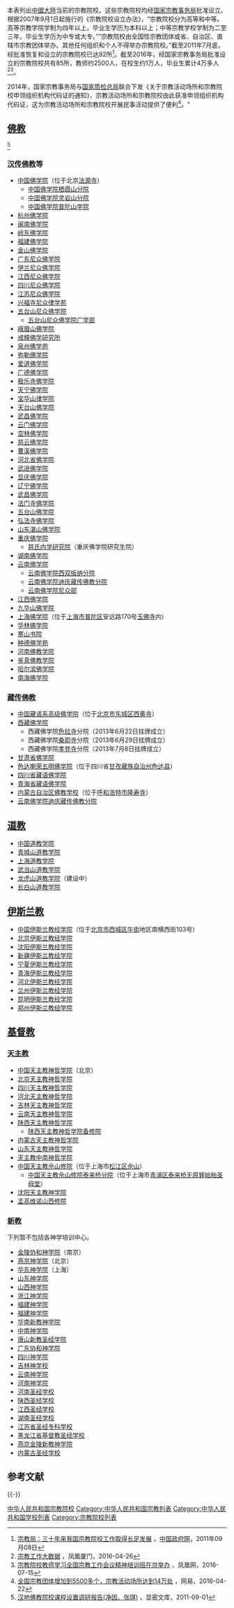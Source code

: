 {{Globalize/Mainland China}}
{{Wikisource|宗教院校设立办法}}

本表列出[[中華人民共和國|中國]][[中國大陸|大陸]]当前的宗教院校。这些宗教院校均经[[国家宗教事务局|国家宗教事务局]]批准设立。根据2007年9月1日起施行的《宗教院校设立办法》，“宗教院校分为高等和中等。高等宗教学院学制为四年以上，毕业生学历为本科以上；中等宗教学校学制为二至三年，毕业生学历为中专或大专。”“宗教院校由全国性宗教团体或省、自治区、直辖市宗教团体举办。其他任何组织和个人不得举办宗教院校。”截至2011年7月底，经批准恢复和设立的宗教院校已达92所<ref>[http://www.gov.cn/gzdt/2011-09/08/content_1943892.htm 宗教局：三十年来我国宗教院校工作取得长足发展] {{Wayback|url=http://www.gov.cn/gzdt/2011-09/08/content_1943892.htm |date=20140416191852 }}，[[中国政府网|中国政府网]]，2011年09月08日</ref>。截至2016年，经国家宗教事务局批准设立的宗教院校共有85所，教师约2500人，在校生约1万人，毕业生累计4万多人<ref>[http://xm.ifeng.com/a/20160426/4493025_0.shtml 宗教工作大数据] {{Wayback|url=http://xm.ifeng.com/a/20160426/4493025_0.shtml |date=20161009151549 }}，凤凰厦门，2016-04-26</ref><ref>[http://fo.ifeng.com/a/20160715/41797274_0.shtml 宗教院校教师学习全国宗教工作会议精神培训班在京举办] {{Wayback|url=http://fo.ifeng.com/a/20160715/41797274_0.shtml |date=20201118132632 }}，凤凰网，2016-07-15</ref>。

2014年，国家宗教事务局与[[国家质检总局|国家质检总局]]联合下发《关于宗教活动场所和宗教院校申领组织机构代码证的通知》，宗教活动场所和宗教院校由此获准申领组织机构代码证，这为宗教活动场所和宗教院校开展民事活动提供了便利<ref>[http://money.163.com/16/0422/15/BL90QJTL00253B0H.html 全国宗教团体增加到5500多个，宗教活动场所达到14万处] {{Wayback|url=http://money.163.com/16/0422/15/BL90QJTL00253B0H.html |date=20190124060135 }}，网易，2016-04-22</ref>。"

== [[中国佛教|佛教]] ==
<ref>[http://read.goodweb.cn/news/news_view.asp?newsid=47749 汉地佛教院校课程设置调研报告(净因、张琪)] {{Wayback|url=http://read.goodweb.cn/news/news_view.asp?newsid=47749 |date=20121122131014 }}，显密文库，2011-09-01</ref>

=== [[汉传佛教|汉传佛教]]等 ===
* [[中国佛学院|中国佛学院]]（位于北京[[法源寺|法源寺]]）
** [[中国佛学院栖霞山分院|中国佛学院栖霞山分院]]
** [[中国佛学院灵岩山分院|中国佛学院灵岩山分院]]
** [[中国佛学院普陀山学院|中国佛学院普陀山学院]]
* [[杭州佛学院|杭州佛学院]]
* [[闽南佛学院|闽南佛学院]]
* [[岭东佛学院|岭东佛学院]]
* [[福建佛学院|福建佛学院]]
* [[金山佛学院|金山佛学院]]
* [[广东尼众佛学院|广东尼众佛学院]]
* [[伊兰尼众佛学院|伊兰尼众佛学院]]
* [[江西尼众佛学院|江西尼众佛学院]]
* [[四川尼众佛学院|四川尼众佛学院]]
* [[江苏尼众佛学院|江苏尼众佛学院]]
* [[兴福寺尼众律学苑|兴福寺尼众律学苑]]
* [[五台山尼众佛学院|五台山尼众佛学院]]
** [[五台山尼众佛学院|五台山尼众佛学院广学部]]
* [[峨眉山佛学院|峨眉山佛学院]]
* [[戒幢佛学研究所|戒幢佛学研究所]]
* [[泉州佛学苑|泉州佛学苑]]
* [[弥勒佛学院|弥勒佛学院]]
* [[爱道佛学院|爱道佛学院]]
* [[广德佛学院|广德佛学院]]
*[[极乐寺佛学院|极乐寺佛学院]]
* [[天宁佛学院|天宁佛学院]]
* [[宝华山律学院|宝华山律学院]]
* [[天台山佛学院|天台山佛学院]]
* [[武昌佛学院|武昌佛学院]]
* [[云门佛学院|云门佛学院]]
* [[空林佛学院|空林佛学院]]
* [[慈云佛学院|慈云佛学院]]
* [[曹溪佛学院|曹溪佛学院]]
* [[河北省佛学院|河北省佛学院]]
* [[武进佛学院|武进佛学院]]
* [[显庆佛学院|显庆佛学院]]
* [[辽宁佛学院|辽宁佛学院]]
* [[武昌佛学院|武昌佛学院]]
* [[法门寺佛学院|法门寺佛学院]]
* [[五台山佛学院|五台山佛学院]]
* [[弘法寺佛学院|弘法寺佛学院]]
* [[山东湛山佛学院|山东湛山佛学院]]
* [[重庆佛学院|重庆佛学院]]
** [[慈氏内学研究院|慈氏内学研究院]]（重庆佛学院研究生院）
* [[湖南佛学院|湖南佛学院]]
* [[云南佛学院|云南佛学院]]
** [[云南佛学院西双版纳分院|云南佛学院西双版纳分院]]
** [[云南佛学院迪庆藏传佛教分院|云南佛学院迪庆藏传佛教分院]]
** [[云南佛学院尼众部|云南佛学院尼众部]]
* [[江西佛学院|江西佛学院]]
* [[九华山佛学院|九华山佛学院]]
* [[上海佛学院|上海佛学院]]（位于[[上海市普陀区|上海市普陀区]]安远路170号[[玉佛寺_(上海)|玉佛寺]]内）
* [[华林佛学院|华林佛学院]]
* [[寒山书院|寒山书院]]
* [[种德佛学苑|种德佛学苑]]
* [[河南佛教学院|河南佛教学院]]
* [[鉴真佛教学院|鉴真佛教学院]]
* [[哈尔滨佛学院|哈尔滨佛学院]]
* [[南海佛学院|南海佛学院]]

=== [[藏传佛教|藏传佛教]] ===
* [[中国藏语系高级佛学院|中国藏语系高级佛学院]]（位于[[北京市|北京市]][[东城区|东城区]][[西黄寺|西黄寺]]）
* [[西藏佛学院|西藏佛学院]]
** 西藏佛学院[[色拉寺|色拉寺]]分院（2013年6月22日挂牌成立）
** 西藏佛学院[[桑耶寺|桑耶寺]]分院（2013年6月29日挂牌成立）
** 西藏佛学院[[孝登寺|孝登寺]]分院（2013年7月8日挂牌成立）
* [[甘肃省佛学院|甘肃省佛学院]]
* [[色达喇荣五明佛学院|色达喇荣五明佛学院]]（位于四川省[[甘孜藏族自治州|甘孜藏族自治州]][[色达县|色达县]]）
* [[四川省藏语佛学院|四川省藏语佛学院]]
* [[青海省藏语佛学院|青海省藏语佛学院]]
* [[内蒙古自治区佛教学校|内蒙古自治区佛教学校]]（位于[[呼和浩特市|呼和浩特市]][[隆寿寺|隆寿寺]]）
* [[云南佛学院迪庆藏传佛教分院|云南佛学院迪庆藏传佛教分院]]

== [[道教|道教]] ==
*[[中国道教学院|中国道教学院]]
*[[青城山道教学院|青城山道教学院]]
*[[上海道教学院|上海道教学院]]
*[[武当山道教学院|武当山道教学院]]
*[[龙虎山道教学院|龙虎山道教学院]]（建设中）
*[[长白山道教学院|长白山道教学院]]

== [[中国伊斯兰教|伊斯兰教]] ==
*[[中国伊斯兰教经学院|中国伊斯兰教经学院]]（位于[[北京市西城区|北京市西城区]][[牛街|牛街]]地区南横西街103号）
*[[北京伊斯兰教经学院|北京伊斯兰教经学院]]
*[[沈阳伊斯兰教经学院|沈阳伊斯兰教经学院]]
*[[新疆伊斯兰教经学院|新疆伊斯兰教经学院]]
*[[宁夏伊斯兰教经学院|宁夏伊斯兰教经学院]]
*[[青海伊斯兰教经学院|青海伊斯兰教经学院]]
*[[河北伊斯兰教经学院|河北伊斯兰教经学院]]
*[[兰州伊斯兰教经学院|兰州伊斯兰教经学院]]
*[[昆明伊斯兰教经学院|昆明伊斯兰教经学院]]
*[[郑州伊斯兰教经学院|郑州伊斯兰教经学院]]

== [[中国基督教|基督教]] ==
=== [[中国天主教|天主教]] ===
* [[中国天主教神哲学院|中国天主教神哲学院]]（北京）
* [[北京天主教神哲学院|北京天主教神哲学院]]
* [[四川天主教神哲学院|四川天主教神哲学院]]
* [[河北天主教神哲学院|河北天主教神哲学院]]
* [[吉林天主教神哲学院|吉林天主教神哲学院]]
* [[云南天主教神哲学院|云南天主教神哲学院]]
* [[陕西天主教神哲学院|陕西天主教神哲学院]]
** [[陕西天主教神哲学院|陕西天主教神哲学院备修院]]
* [[内蒙古天主教神哲学院|内蒙古天主教神哲学院]]
* [[山东天主教神哲学院|山东天主教神哲学院]]
* [[天主教中南神哲学院|天主教中南神哲学院]]
* [[中国天主教佘山修院|中国天主教佘山修院]]（位于上海市[[松江区|松江区]][[佘山|佘山]]）
** [[中国天主教佘山修院|中国天主教佘山修院泰来桥分院]]（位于上海市[[青浦区|青浦区]][[泰来桥无原罪始胎圣母堂|泰来桥无原罪始胎圣母堂]]）
* [[沈阳天主教神学院|沈阳天主教神学院]]
* [[孟高维诺山西修院|孟高维诺山西修院]]

=== [[中国基督教新教|新教]] ===
下列暂不包括各神学培训中心。
*[[金陵协和神学院|金陵协和神学院]]（南京）
*[[燕京神学院|燕京神学院]]（北京）
*[[华东神学院|华东神学院]]（上海）
*[[山东神学院|山东神学院]]
*[[山西神学院|山西神学院]]
*[[浙江神学院|浙江神学院]]
*[[福建神学院|福建神学院]]
*[[福建神学院|福建神学院]]
*[[华南新教神学院|华南新教神学院]]
*[[中南神学院|中南神学院]]
*[[唐山新教圣经学院|唐山新教圣经学院]]
*[[广东协和神学院|广东协和神学院]]
*[[四川神学院|四川神学院]]
*[[吉林神学校|吉林神学校]]
*[[云南神学院|云南神学院]]
*[[河南神学院|河南神学院]]
*[[河南圣经学校|河南圣经学校]]
*[[陕西圣经学校|陕西圣经学校]]
*[[江西圣经学校|江西圣经学校]]
*[[湖南圣经学校|湖南圣经学校]]
*[[江苏省圣经专科学校|江苏省圣经专科学校]]
*[[黑龙江省基督教圣经学校|黑龙江省基督教圣经学校]]
*[[燕京金陵新教神学院|燕京金陵新教神学院]]
*[[内蒙古圣经学校|内蒙古圣经学校]]

== 参考文献 ==
{{Reflist}}

{{-}}
{{中国内地宗教院校}}
{{中华人民共和国宗教}}

[[Category:中华人民共和国宗教院校|]]
[[Category:中华人民共和国宗教列表|Category:中华人民共和国宗教列表]]
[[Category:中华人民共和国学校列表|Category:中华人民共和国学校列表]]
[[Category:宗教院校列表|Category:宗教院校列表]]